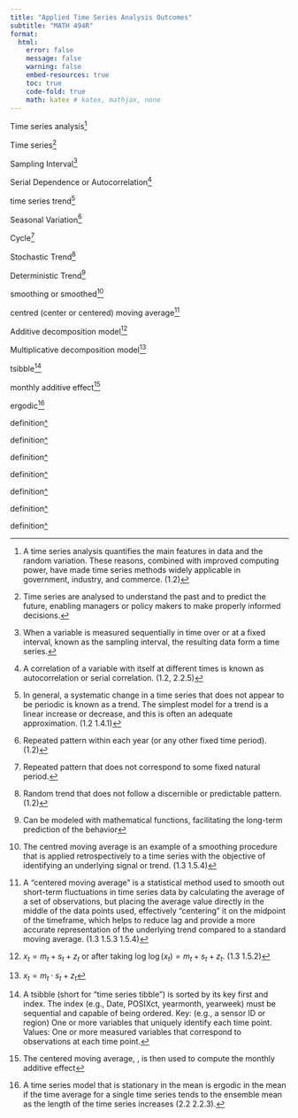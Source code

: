 ```yaml
---
title: "Applied Time Series Analysis Outcomes"
subtitle: "MATH 494R"
format: 
  html:
    error: false
    message: false
    warning: false
    embed-resources: true
    toc: true
    code-fold: true
    math: katex # katex, mathjax, none
---
```







Time series analysis[^1]

[^1]: A time series analysis quantifies the main features in data and the random
 variation. These reasons, combined with improved computing power, have
 made time series methods widely applicable in government, industry, and
 commerce. (1.2)


Time series[^2]

[^2]:Time series are analysed to understand the past and to predict the future, enabling managers or policy makers to make properly informed decisions.

Sampling Interval[^3]

[^3]: When a variable is measured sequentially in time over or at a fixed interval, known as the sampling interval, the resulting data form a time series.

Serial Dependence or Autocorrelation[^4]

[^4]: A correlation of a variable with itself at different times
 is known as autocorrelation or serial correlation. (1.2, 2.2.5)
 
 
 time series trend[^5]
 
 [^5]: In general, a systematic change in a time series that does not appear to be periodic is known as a trend. The simplest model for a trend is a linear increase or decrease, and this is often an adequate approximation. (1.2 1.4.1)
 
 
 
Seasonal Variation[^6]

[^6]: Repeated pattern within each year (or any other fixed time period). (1.2)

Cycle[^7]

[^7]: Repeated pattern that does not correspond to some fixed natural period.


Stochastic Trend[^8]

[^8]:  Random trend that does not follow a discernible or predictable pattern. (1.2)


Deterministic Trend[^9]

[^9]: Can be modeled with mathematical functions, facilitating the long-term prediction of the behavior




smoothing or smoothed[^10]

[^10]: The centred moving average is an example of a smoothing procedure that is applied retrospectively to a time series with the objective of identifying an underlying signal or trend. (1.3 1.5.4)



centred (center or centered) moving average[^11]

[^11]: A "centered moving average" is a statistical method used to smooth out short-term fluctuations in time series data by calculating the average of a set of observations, but placing the average value directly in the middle of the data points used, effectively "centering" it on the midpoint of the timeframe, which helps to reduce lag and provide a more accurate representation of the underlying trend compared to a standard moving average. (1.3 1.5.3 1.5.4)





Additive decomposition model[^12]

[^12]: $x_t = m_t + s_t + z_t$ or after taking log $\log(x_t) = m_t + s_t + z_t$. (1.3 1.5.2) 



Multiplicative decomposition model[^13]

[^13]: $x_t = m_t \cdot s_t + z_t$


tsibble[^14]

[^14]: A tsibble (short for "time series tibble") is sorted by its key first and index. The index  (e.g., Date, POSIXct, yearmonth, yearweek) must be sequential and capable of being ordered. Key: (e.g., a sensor ID or region) One or more variables that uniquely identify each time point. Values: One or more measured variables that correspond to observations at each time point.



monthly additive effect[^15]

[^15]: The centered moving average, 
, is then used to compute the monthly additive effect


ergodic[^16]

[^16]: A time series model that is stationary in the mean is ergodic in the mean if
 the time average for a single time series tends to the ensemble mean as the
 length of the time series increases (2.2 2.2.3).



definition[^]

[^]:


definition[^]

[^]:



definition[^]

[^]:


definition[^]

[^]:



definition[^]

[^]:


definition[^]

[^]:



definition[^]

[^]:

